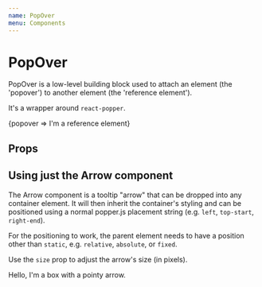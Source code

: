 ```yaml
---
name: PopOver
menu: Components
---
```




# PopOver

PopOver is a low-level building block used to attach an element (the 'popover') to another element (the 'reference element').

It's a wrapper around `react-popper`.

<Playground>
	<PopOver
		isOpen
		content="I'm a popover. I'll try to always open in a direction that keeps me visible."
		placement="top-start"
	>
		{popover => <span ref={popover.ref}>I'm a reference element</span>}
	</PopOver>
</Playground>

## Props

<Props of={PopOver} />

## Using just the Arrow component

The Arrow component is a tooltip "arrow" that can be dropped into any container element. It will then inherit the container's styling and can be positioned using a normal popper.js placement string (e.g. `left`, `top-start`, `right-end`).

For the positioning to work, the parent element needs to have a position other than `static`, e.g. `relative`, `absolute`, or `fixed`.

Use the `size` prop to adjust the arrow's size (in pixels).

<Playground>
	<div
		style={{
			position: 'relative',
			width: 250,
			padding: 8,
			backgroundColor: 'grey',
			color: 'white',
			border: '1px solid black',
			borderRadius: 4,
		}}
	>
		Hello, I'm a box with a pointy arrow.
		<Arrow placement="top-end" size={10} />
	</div>
</Playground>
